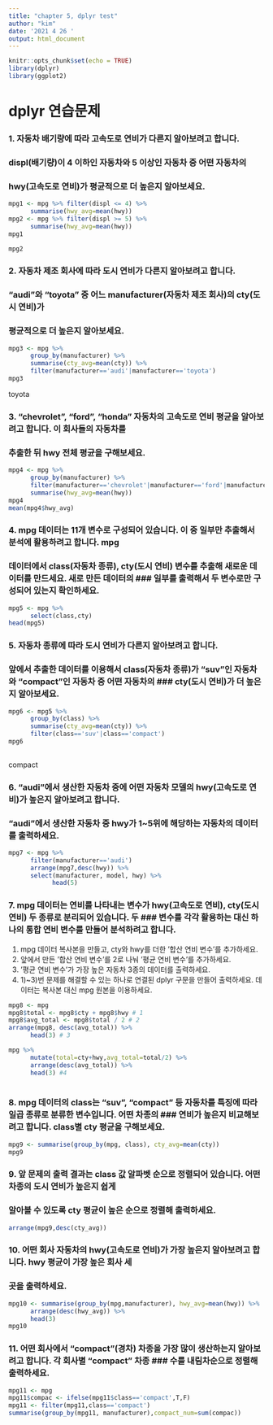 ```yaml
---
title: "chapter 5, dplyr test"
author: "kim"
date: '2021 4 26 '
output: html_document
---
```


```r
knitr::opts_chunk$set(echo = TRUE)
library(dplyr)
library(ggplot2)
```
# dplyr 연습문제
### 1. 자동차 배기량에 따라 고속도로 연비가 다른지 알아보려고 합니다. 
### displ(배기량)이 4 이하인 자동차와 5 이상인 자동차 중 어떤 자동차의
### hwy(고속도로 연비)가 평균적으로 더 높은지 알아보세요.
```r
mpg1 <- mpg %>% filter(displ <= 4) %>% 
      summarise(hwy_avg=mean(hwy))
mpg2 <- mpg %>% filter(displ >= 5) %>% 
      summarise(hwy_avg=mean(hwy))
mpg1 
```
```r
mpg2
```
### 2. 자동차 제조 회사에 따라 도시 연비가 다른지 알아보려고 합니다. 
### "audi"와 "toyota" 중 어느 manufacturer(자동차 제조 회사)의 cty(도시 연비)가 
### 평균적으로 더 높은지 알아보세요.
```r
mpg3 <- mpg %>%
      group_by(manufacturer) %>%
      summarise(cty_avg=mean(cty)) %>%
      filter(manufacturer=='audi'|manufacturer=='toyota')
mpg3
```
toyota

###  3. "chevrolet", "ford", "honda" 자동차의 고속도로 연비 평균을 알아보려고 합니다. 이 회사들의 자동차를 
### 추출한 뒤 hwy 전체 평균을 구해보세요.
```r
mpg4 <- mpg %>%
      group_by(manufacturer) %>%
      filter(manufacturer=='chevrolet'|manufacturer=='ford'|manufacturer=='honda') %>%
      summarise(hwy_avg=mean(hwy))
mpg4
mean(mpg4$hwy_avg)
```
### 4. mpg 데이터는 11개 변수로 구성되어 있습니다. 이 중 일부만 추출해서 분석에 활용하려고 합니다. mpg 
### 데이터에서 class(자동차 종류), cty(도시 연비) 변수를 추출해 새로운 데이터를 만드세요. 새로 만든 데이터의 ### 일부를 출력해서 두 변수로만 구성되어 있는지 확인하세요.
```r
mpg5 <- mpg %>%
      select(class,cty)
head(mpg5)
```
### 5. 자동차 종류에 따라 도시 연비가 다른지 알아보려고 합니다. 
### 앞에서 추출한 데이터를 이용해서 class(자동차 종류)가 "suv"인 자동차와 "compact"인 자동차 중 어떤 자동차의 ### cty(도시 연비)가 더 높은지 알아보세요.
```r
mpg6 <- mpg5 %>% 
      group_by(class) %>%
      summarise(cty_avg=mean(cty)) %>%
      filter(class=='suv'|class=='compact')
mpg6    
      
```
compact

### 6. "audi"에서 생산한 자동차 중에 어떤 자동차 모델의 hwy(고속도로 연비)가 높은지 알아보려고 합니다. 
### "audi"에서 생산한 자동차 중 hwy가 1~5위에 해당하는 자동차의 데이터를 출력하세요.
```r
mpg7 <- mpg %>%
      filter(manufacturer=='audi')
      arrange(mpg7,desc(hwy)) %>%
      select(manufacturer, model, hwy) %>%
            head(5)

```
### 7. mpg 데이터는 연비를 나타내는 변수가 hwy(고속도로 연비), cty(도시 연비) 두 종류로 분리되어 있습니다. 두 ### 변수를 각각 활용하는 대신 하나의 통합 연비 변수를 만들어 분석하려고 합니다.
   1) mpg 데이터 복사본을 만들고, cty와 hwy를 더한 '합산 연비 변수'를 추가하세요.
   2) 앞에서 만든 '합산 연비 변수'를 2로 나눠 '평균 연비 변수'를 추가하세요.
   3) '평균 연비 변수'가 가장 높은 자동차 3종의 데이터를 출력하세요.
   4) 1)~3)번 문제를 해결할 수 있는 하나로 연결된 dplyr 구문을 만들어 출력하세요. 
       데이터는 복사본 대신 mpg 원본을 이용하세요.
```r
mpg8 <- mpg
mpg8$total <- mpg8$cty + mpg8$hwy # 1
mpg8$avg_total <- mpg8$total / 2 # 2
arrange(mpg8, desc(avg_total)) %>%
      head(3) # 3
```
```r
mpg %>%
      mutate(total=cty+hwy,avg_total=total/2) %>%
      arrange(desc(avg_total)) %>%
      head(3) #4
      
```

### 8. mpg 데이터의 class는 "suv", "compact" 등 자동차를 특징에 따라 일곱 종류로 분류한 변수입니다. 어떤 차종의 ### 연비가 높은지 비교해보려고 합니다. class별 cty 평균을 구해보세요.
```r
mpg9 <- summarise(group_by(mpg, class), cty_avg=mean(cty))
mpg9    
```
### 9. 앞 문제의 출력 결과는 class 값 알파벳 순으로 정렬되어 있습니다. 어떤 차종의 도시 연비가 높은지 쉽게 
### 알아볼 수 있도록 cty 평균이 높은 순으로 정렬해 출력하세요.
```r
arrange(mpg9,desc(cty_avg))
```
### 10. 어떤 회사 자동차의 hwy(고속도로 연비)가 가장 높은지 알아보려고 합니다. hwy 평균이 가장 높은 회사 세 
### 곳을 출력하세요.
```r
mpg10 <- summarise(group_by(mpg,manufacturer), hwy_avg=mean(hwy)) %>%
      arrange(desc(hwy_avg)) %>%
      head(3)
mpg10
```
### 11. 어떤 회사에서 "compact"(경차) 차종을 가장 많이 생산하는지 알아보려고 합니다. 각 회사별 "compact" 차종 ### 수를 내림차순으로 정렬해 출력하세요.
```r
mpg11 <- mpg
mpg11$compac <- ifelse(mpg11$class=='compact',T,F)
mpg11 <- filter(mpg11,class=='compact')
summarise(group_by(mpg11, manufacturer),compact_num=sum(compac))
```






